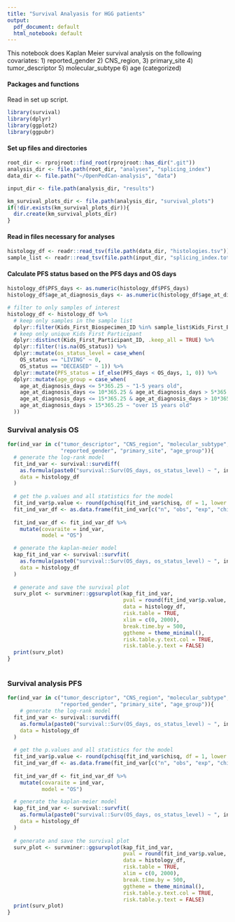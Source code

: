 ```yaml
---
title: "Survival Analyasis for HGG patients"
output:
  pdf_document: default
  html_notebook: default
---
```


This notebook does Kaplan Meier survival analysis on the following covariates:
1) reported_gender
2) CNS_region,
3) primary_site
4) tumor_descriptor
5) molecular_subtype
6) age (categorized)


#### Packages and functions

Read in set up script.

```r
library(survival)
library(dplyr)
library(ggplot2)
library(ggpubr)
```

#### Set up files and directories

```r
root_dir <- rprojroot::find_root(rprojroot::has_dir(".git"))
analysis_dir <- file.path(root_dir, "analyses", "splicing_index")
data_dir <- file.path("~/OpenPedCan-analysis", "data")

input_dir <- file.path(analysis_dir, "results")

km_survival_plots_dir <- file.path(analysis_dir, "survival_plots")
if(!dir.exists(km_survival_plots_dir)){
  dir.create(km_survival_plots_dir)
}
```

#### Read in files necessary for analyses 
```r
histology_df <- readr::read_tsv(file.path(data_dir, "histologies.tsv"))
sample_list <- readr::read_tsv(file.path(input_dir, "splicing_index.total.hgg_clusters.surv.txt"))

```

#### Calculate PFS status based on the PFS days and OS days 
```r
histology_df$PFS_days <- as.numeric(histology_df$PFS_days)
histology_df$age_at_diagnosis_days <- as.numeric(histology_df$age_at_diagnosis_days)

# filter to only samples of interest 
histology_df <- histology_df %>%
  # keep only samples in the sample list
  dplyr::filter(Kids_First_Biospecimen_ID %in% sample_list$Kids_First_Biospecimen_ID) %>% 
  # keep only unique Kids First Participant 
  dplyr::distinct(Kids_First_Participant_ID, .keep_all = TRUE) %>% 
  dplyr::filter(!is.na(OS_status)) %>%
  dplyr::mutate(os_status_level = case_when(
    OS_status == "LIVING" ~ 0,
    OS_status == "DECEASED" ~ 1)) %>%
  dplyr::mutate(PFS_status = if_else(PFS_days < OS_days, 1, 0)) %>%
  dplyr::mutate(age_group = case_when(
    age_at_diagnosis_days <= 5*365.25 ~ "1-5 years old",
    age_at_diagnosis_days <= 10*365.25 & age_at_diagnosis_days > 5*365.25 ~ "5-10 years old",
    age_at_diagnosis_days <= 15*365.25 & age_at_diagnosis_days > 10*365.25 ~ "10-15 years old",
    age_at_diagnosis_days > 15*365.25 ~ "over 15 years old"
  ))
```


### Survival analysis OS
```r
for(ind_var in c("tumor_descriptor", "CNS_region", "molecular_subtype",
                 "reported_gender", "primary_site", "age_group")){
  # generate the log-rank model 
  fit_ind_var <- survival::survdiff(
    as.formula(paste0("survival::Surv(OS_days, os_status_level) ~ ", ind_var)),
    data = histology_df
  )
  
  # get the p.values and all statistics for the model 
  fit_ind_var$p.value <- round(pchisq(fit_ind_var$chisq, df = 1, lower = FALSE), digits=3)
  fit_ind_var_df <- as.data.frame(fit_ind_var[c("n", "obs", "exp", "chisq", "p.value")])
  
  fit_ind_var_df <- fit_ind_var_df %>% 
    mutate(covaraite = ind_var,
           model = "OS")

  # generate the kaplan-meier model 
  kap_fit_ind_var <- survival::survfit(
    as.formula(paste0("survival::Surv(OS_days, os_status_level) ~ ", ind_var)),
    data = histology_df
  )
  
  # generate and save the survival plot 
  surv_plot <- survminer::ggsurvplot(kap_fit_ind_var,
                                     pval = round(fit_ind_var$p.value, digits=3), # use computed pval from log rank analyses 
                                     data = histology_df,
                                     risk.table = TRUE,
                                     xlim = c(0, 2000),
                                     break.time.by = 500,
                                     ggtheme = theme_minimal(),
                                     risk.table.y.text.col = TRUE,
                                     risk.table.y.text = FALSE)
  print(surv_plot)
}
    
```

### Survival analysis PFS
```r
for(ind_var in c("tumor_descriptor", "CNS_region", "molecular_subtype",
                 "reported_gender", "primary_site", "age_group")){
    # generate the log-rank model 
  fit_ind_var <- survival::survdiff(
    as.formula(paste0("survival::Surv(OS_days, os_status_level) ~ ", ind_var)),
    data = histology_df
  )
  
  # get the p.values and all statistics for the model 
  fit_ind_var$p.value <- round(pchisq(fit_ind_var$chisq, df = 1, lower = FALSE), digits=3)
  fit_ind_var_df <- as.data.frame(fit_ind_var[c("n", "obs", "exp", "chisq", "p.value")])
  
  fit_ind_var_df <- fit_ind_var_df %>% 
    mutate(covaraite = ind_var,
           model = "OS")

  # generate the kaplan-meier model 
  kap_fit_ind_var <- survival::survfit(
    as.formula(paste0("survival::Surv(OS_days, os_status_level) ~ ", ind_var)),
    data = histology_df
  )
  
  # generate and save the survival plot 
  surv_plot <- survminer::ggsurvplot(kap_fit_ind_var,
                                     pval = round(fit_ind_var$p.value, digits=3), # use computed pval from log rank analyses 
                                     data = histology_df,
                                     risk.table = TRUE,
                                     xlim = c(0, 2000),
                                     break.time.by = 500,
                                     ggtheme = theme_minimal(),
                                     risk.table.y.text.col = TRUE,
                                     risk.table.y.text = FALSE)
  print(surv_plot)
}
```

